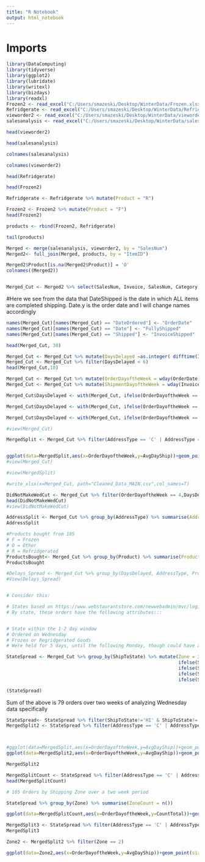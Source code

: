 ```yaml
---
title: "R Notebook"
output: html_notebook
---
```

# Imports

```r
library(DataComputing)
library(tidyverse)
library(ggplot2)
library(lubridate)
library(writexl)
library(bizdays)
library(readxl)
Frozen2 <- read_excel("C:/Users/smazeski/Desktop/WinterData/Frozen.xlsx")
Refridgerate <- read_excel("C:/Users/smazeski/Desktop/WinterData/Refridgerate.xlsx")
vieworder2 <- read_excel("C:/Users/smazeski/Desktop/WinterData/vieworder2.xlsx")
salesanalysis <- read_excel("C:/Users/smazeski/Desktop/WinterData/salesanalysis.xlsx")

```



```r

head(vieworder2)
```


```r
head(salesanalysis)

```

```r
colnames(salesanalysis)
```

```r
colnames(vieworder2)
```
```r
head(Refridgerate)

```
```r
head(Frozen2)

```
```r
Refridgerate <- Refridgerate %>% mutate(Product = "R")

```
```r
Frozen2 <- Frozen2 %>% mutate(Product = "F")
head(Frozen2)


```
```r
products <- rbind(Frozen2, Refridgerate)

tail(products)
```




```r
Merged <- merge(salesanalysis, vieworder2, by = "SalesNum")
Merged2<- full_join(Merged, products, by = "ItemID")

```

```r
Merged2$Product[is.na(Merged2$Product)] = 'O'
colnames((Merged2))



```


```r

Merged_Cut <- Merged2 %>% select(SalesNum, Invoice, SalesNum, Category, ShipToState, ItemID, Quantity, DateOrdered, Date, Shipped, ItemID, Product, AddressType)

```


#Here we see from the data that DateShipped is the date in which ALL items are completed shipping. Date.y is the order date and I will change names accordingly

```r
names(Merged_Cut)[names(Merged_Cut) == "DateOrdered"] <- "OrderDate"
names(Merged_Cut)[names(Merged_Cut) == "Date"] <- "FullyShipped"
names(Merged_Cut)[names(Merged_Cut) == "Shipped"] <- "InvoiceShipped"

head(Merged_Cut, 30)

```

```r

Merged_Cut <- Merged_Cut %>% mutate(DaysDelayed =as.integer( difftime(InvoiceShipped, OrderDate, unit = "days")))
Merged_Cut <- Merged_Cut %>% filter(DaysDelayed < 6)
head(Merged_Cut,10)
```



```r
Merged_Cut <- Merged_Cut %>% mutate(OrderDayoftheWeek = wday(OrderDate))
Merged_Cut <- Merged_Cut %>% mutate(ShipmentDayoftheWeek = wday(InvoiceShipped))

Merged_Cut$DaysDelayed <- with(Merged_Cut, ifelse(OrderDayoftheWeek == 1 & Product != 'O' & DaysDelayed != 0, DaysDelayed - 1, DaysDelayed))

Merged_Cut$DaysDelayed <- with(Merged_Cut, ifelse(OrderDayoftheWeek == 7 & AddressType == 'R' & Product != 'O'& DaysDelayed != 0, DaysDelayed - 1, DaysDelayed))

Merged_Cut$DaysDelayed <- with(Merged_Cut, ifelse(OrderDayoftheWeek == 7 & AddressType == 'C'& Product != 'O'& DaysDelayed != 0, DaysDelayed - 1, DaysDelayed))

#view(Merged_Cut)

```
```r
MergedSplit <- Merged_Cut %>% filter(AddressType == 'C' | AddressType == 'R') %>%group_by(Product, AddressType, OrderDayoftheWeek) %>% summarise(AvgDayShip = mean(DaysDelayed))


ggplot(data=MergedSplit,aes(x=OrderDayoftheWeek,y=AvgDayShip))+geom_point(size = 3)+aes(colour=Product, shape = AddressType)#+facet_wrap(~Product,ncol=4) 
#view(Merged_Cut)
```

```r


#view(MergedSplit)
```




```r
#write_xlsx(x=Merged_Cut, path="Cleaned_Data_MAIN.csv",col_names=T)
```


```r

DidNotMakeWedCut <- Merged_Cut %>% filter(OrderDayoftheWeek == 4,DaysDelayed== 5)
head(DidNotMakeWedCut)
#view(DidNotMakeWedCut)
```


```r


AddressSplit <- Merged_Cut %>% group_by(AddressType) %>% summarise(AddressTypeForOrder=n())
AddressSplit
```


```r

#Products bought from 105
# F = Frozen
# O = Other
# R = Refridgerated
ProductsBought<- Merged_Cut %>% group_by(Product) %>% summarise(ProductTypeSpred=n())
ProductsBought

```


```r

#Delays_Spread <- Merged_Cut %>% group_by(DaysDelayed, AddressType, Product) %>% summarise(DaysDelayedCount=n())
#View(Delays_Spread)


# Consider this: 

```

```r

# States based on https://www.webstaurantstore.com/newwebadmin/mvc/logistics:warehouseTransitTimes/ Zones 1&2
# By state, these orders have the following attributes:::


# State within the 1-2 day window
# Ordered on Wednesday
# Frozen or Regridgerated Goods
# Were held for 5 days, until the following Monday, though could have arrived by Saturday

StateSpread <- Merged_Cut %>% group_by(ShipToState) %>% mutate(Zone = ifelse(ShipToState == "NY" | ShipToState == "PA"| ShipToState == "ME"| ShipToState == "VT"| ShipToState == "NH"| ShipToState == "MA"| ShipToState == "RI"| ShipToState == "CT"| ShipToState == "NJ"| ShipToState == "DE"| ShipToState == "MD"| ShipToState == "WV"| ShipToState == "VA"| ShipToState == "MI"| ShipToState == "OH"| ShipToState == "MI"| ShipToState == "IN"| ShipToState == "IL"| ShipToState == "KY"| ShipToState == "TN"| ShipToState == "AL"| ShipToState == "NC"| ShipToState == "SC"| ShipToState == "GA"| ShipToState == "FL"| ShipToState == "DC", 2,
                                                               ifelse(ShipToState == "MS" | ShipToState == "LA"| ShipToState == "WI"| ShipToState == "IA"| ShipToState == "MO"| ShipToState == "OK"| ShipToState == "TX"| ShipToState == "MN"| ShipToState == "OK"| ShipToState == "KS"| ShipToState == "SD"| ShipToState == "ND" | ShipToState == "AR", 3,
                                                               ifelse(ShipToState == "NM" | ShipToState == "AZ"| ShipToState == "MT"| ShipToState == "WY"| ShipToState == "NE"| ShipToState == "CO", 4,
                                                               ifelse(ShipToState == "ID" | ShipToState == "OR"| ShipToState == "CA"| ShipToState == "UT"| ShipToState == "NV"| ShipToState == "WA", 5,
                                                               ifelse(ShipToState == "AK" | ShipToState == "HI",7, NA))))))

(StateSpread)

```
Sum of the above is 79 orders over two weeks of analyzing Wednesday data specifically

```r
StateSpread<- StateSpread %>% filter(ShipToState!='HI' & ShipToState!='AK')
MergedSplit2 <- StateSpread %>% filter(AddressType == 'C' | AddressType == 'R') %>%group_by(Product, AddressType, OrderDayoftheWeek, Zone) %>% summarise(AvgDayShip = mean(DaysDelayed))



#ggplot(data=MergedSplit,aes(x=OrderDayoftheWeek,y=AvgDayShip))+geom_point(size = 3)+aes(colour=Product, shape = AddressType)#+facet_wrap(~Product,ncol=4) 
ggplot(data=MergedSplit2,aes(x=OrderDayoftheWeek,y=AvgDayShip))+geom_point(size = 3)+aes(colour=Product, shape = AddressType)+facet_wrap(~Zone,ncol=4) + labs(title = "105 Response Shipping Response to Customer Location", caption = "** Orders that took more than 5 days to ship have been removed **")


```

```r
MergedSplit2
```

```r

MergedSplitCount <- StateSpread %>% filter(AddressType == 'C' | AddressType == 'R') %>%group_by(Product, AddressType, OrderDayoftheWeek, Zone) %>% summarise(CountTotal = n())
head(MergedSplitCount)
```
```r
# 105 Orders by Shipping Zone over a two week period

StateSpread %>% group_by(Zone) %>% summarise(ZoneCount = n())
```

```r
ggplot(data=MergedSplitCount,aes(x=OrderDayoftheWeek,y=CountTotal))+geom_point(size = 3)+aes(colour=Product, shape = AddressType)+facet_wrap(~Zone,ncol=4)+ ggtitle("Volume of Hometown by Predicted Days to Arive to Customer")

```


```r
MergedSplit3 <- StateSpread %>% filter(AddressType == 'C' | AddressType == 'R') %>%group_by(Product, AddressType, OrderDayoftheWeek, ShipToState) %>% summarise(AvgDayShip = mean(DaysDelayed))
MergedSplit3

```

```r
Zone2 <- MergedSplit2 %>% filter(Zone == 2)

```


```r
ggplot(data=Zone2,aes(x=OrderDayoftheWeek,y=AvgDayShip))+geom_point(size = 3)+aes(colour=Product, shape = AddressType)+ ggtitle("105 Shipping to States that take 1 or 2 Days to Arrive")


```




